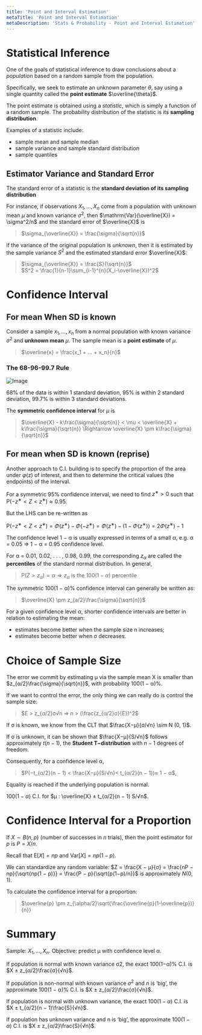 ```yaml
---
title: 'Point and Interval Estimation'
metaTitle: 'Point and Interval Estimation'
metaDescription: 'Stats & Probability - Point and Interval Estimation'
---
```


<link
  rel="stylesheet"
  href="https://cdn.jsdelivr.net/npm/katex@0.11.0/dist/katex.min.css"
  integrity="sha384-BdGj8xC2eZkQaxoQ8nSLefg4AV4/AwB3Fj+8SUSo7pnKP6Eoy18liIKTPn9oBYNG"
  crossOrigin="anonymous"
/>

# Statistical Inference

One of the goals of statistical inference to draw conclusions about a *population* based on a random sample from the population.

Specifically, we seek to estimate an unknown parameter $\theta$, say using a single quantity called the **point estimate** $\overline{\theta}$. 

The point estimate is obtained using a *statistic*, which is simply a function of a random sample. The probability distribution of the statistic is its **sampling distribution**. 

Examples of a statistic include:
- sample mean and sample median
- sample variance and sample standard distribution
- sample quantiles

## Estimator Variance and Standard Error 

The standard error of a statistic is the **standard deviation of its sampling distribution** 

For instance, if observations $X_1, ..., X_n$ come from a population with unknown mean $\mu$ and known variance $\sigma^2$, then $\mathrm{Var}(\overline{X}) = \sigma^2/n$ and the standard error of $\overline{X}$ is 
> $\sigma_{\overline{X}} = \frac{\sigma}{\sqrt{n}}$

if the variance of the original population is *unknown*, then it is estimated by the sample variance $S^2$ and the estimated standard error $\overline{X}$:
> $\sigma_{\overline{X}} = \frac{S}{\sqrt{n}}$  
> $S^2 = \frac{1}{n-1}\sum_{i-1}^{n}(X_i-\overline{X})^2$

# Confidence Interval

## For mean When SD is known

Consider a sample ${x_1, ..., x_n}$ from a normal population with known variance $\sigma^2$ and **unknown mean** $\mu$. The sample mean is a **point estimate** of $\mu$.
> $\overline{x} = \frac{x_1 + ... + x_n}{n}$

### The 68-96-99.7 Rule

![Image](https://miro.medium.com/max/1400/1*IZ2II2HYKeoMrdLU5jW6Dw.png)

68% of the data is within 1 standard deviation, 95% is within 2 standard deviation, 99.7% is within 3 standard deviations.

The **symmetric confidence interval** for $\mu$ is 
> $\overline{X} - k\frac{\sigma}{\sqrt{n}} < \mu < \overline{X} +  k\frac{\sigma}{\sqrt{n}} \Rightarrow \overline{X} \pm  k\frac{\sigma}{\sqrt{n}}$

## For mean when SD is known (reprise)

Another approach to C.I. building is to specify the proportion of the area under $φ$(z) of interest, and then to determine the critical values (the endpoints) of the interval.

For a symmetric 95% confidence interval, we need to find $z^∗ > 0$ such that $\mathrm{P}(−z^∗ < Z < z^∗) ≈ 0.95$.

But the LHS can be re-written as

$\mathrm{P}(−z^∗ < Z < z^∗) = Φ(z^∗) − Φ(−z^∗) = Φ(z^∗) − (1 − Φ(z^∗)) = 2Φ(z^∗) − 1$

The confidence level 1 − α is usually expressed in terms of a small α, e.g. α = 0.05 ⇒ 1 − α = 0.95 confidence level.

For α = 0.01, 0.02, . . . , 0.98, 0.99, the corresponding $z_α$ are called the **percentiles** of the standard normal distribution. In general,
> P$(Z > z_α) = α ⇒ z_α$ is the $100(1 − α)$ percentile

The symmetric 100(1 − α)% confidence interval can generally be written as:
> $\overline{X} \pm  z_{a/2}\frac{\sigma}{\sqrt{n}}$

For a given confidence level α, shorter confidence intervals are better in relation to estimating the mean:
- estimates become better when the sample size n increases;
- estimates become better when σ decreases.

# Choice of Sample Size

The error we commit by estimating µ via the sample mean X is smaller than $z_{α/2}\frac{\sigma}{\sqrt{n}}$, with probability 100(1 − α)%.

If we want to control the error, the only thing we can really do is control the sample size:  
> $E > z_{α/2}σ√n ⇒ n > (\frac{z_{α/2}σ}{E})^2$

If σ is known, we know from the CLT that $\frac{X−µ}{σ/√n} \sim N (0, 1)$.

If σ is unknown, it can be shown that $\frac{X−µ}{S/√n}$
follows approximately $t(n − 1)$, the **Student T−distribution** with $n − 1$ degrees of freedom.

Consequently, for a confidence level α,
> $P(−t_{α/2}(n − 1) < \frac{X−µ}{S/√n}< t_{α/2}(n − 1))≈ 1 − α$,

Equality is reached if the underlying population is
normal.

$100(1 − α)%$ C.I. for $µ : \overline{X} ± t_{α/2}(n − 1) S/√n$.

# Confidence Interval for a Proportion

If $X ∼ B(n, p)$ (number of successes in $n$ trials), then the point estimator for $p$ is $P = X/n$.

Recall that $\mathrm{E}[X] = np$ and $\mathrm{Var}[X] = np(1 − p)$.

We can standardize any random variable: $Z = \frac{X − µ}{σ} = \frac{nP − np}{\sqrt{np(1 − p)}} = \frac{P − p}{\sqrt{p(1−p)/n}}$ is approximately $N (0, 1)$.

To calculate the confidence interval for a proportion:
> $\overline{p} \pm z_{\alpha/2}\sqrt{\frac{\overline{p}(1-\overline{p})}{n}}

# Summary

Sample: ${X_1, . . . , X_n}$. Objective: predict µ with confidence level α.

If population is normal with known variance σ2, the exact 100(1−α)%
C.I. is $X ± z_{α/2}\frac{σ}{√n}$.

If population is non-normal with known variance $σ^2$ and $n$ is ‘big’, the approximate 100(1 − α)% C.I. is $X ± z_{α/2}\frac{σ}{√n}$.

If population is normal with unknown variance, the exact $100(1 − α)%$ C.I. is $X ± t_{α/2}(n − 1)\frac{S}{√n}$.

If population has unknown variance and n is ‘big’, the approximate
$100(1 − α)%$ C.I. is $X ± z_{α/2}\frac{S}{√n}$.
